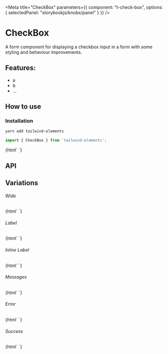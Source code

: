 

<Meta 
  title="CheckBox"
  parameters={{
    component: "t-check-box",
    options: { selectedPanel: "storybookjs/knobs/panel" }
  }}
/>

# CheckBox

A form component for displaying a checkbox input in a form with some styling and behaviour improvements.

## Features:

- a
- b
- ...

## How to use

### Installation

```bash
yarn add tailwind-elements
```

```js
import { CheckBox } from 'tailwind-elements';
```

<Preview withToolbar>
  <Story name="Simple">
    {html`
      <t-check-box id="simple"></t-check-box>
    `}
  </Story>
</Preview>

## API

<Props of="t-check-box" />

## Variations

###### Wide

<Story name="Wide">
  {html`
    <t-check-box id="wide" wide></t-check-box>
  `}
</Story>

###### Label

<Story name="Label">
  {html`
    <t-check-box id="label" label="Name"></t-check-box>
  `}
</Story>

###### Inline Label

<Story name="Inline Label">
  {html`
    <t-check-box id="inline-label" label="Name" inline></t-check-box>
  `}
</Story>


###### Messages

<Story name="Messages">
  {html`
    <t-check-box id="messages" label="Name" .messages=${['This is a message']}></t-check-box>
  `}
</Story>

###### Error

<Story name="Error">
  {html`
    <t-check-box id="error" label="Name" status="error"></t-check-box>
  `}
</Story>

###### Success 

<Story name="Success">
  {html`
    <t-check-box id="success" label="Name" status="success"></t-check-box>
  `}
</Story>
